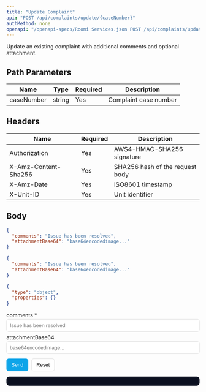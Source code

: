 ```yaml
---
title: "Update Complaint"
api: "POST /api/complaints/update/{caseNumber}"
authMethod: none
openapi: "/openapi-specs/Roomi Services.json POST /api/complaints/update/{caseNumber}"
---
```


Update an existing complaint with additional comments and optional attachment.

## Path Parameters


| Name | Type | Required | Description |
| --- | --- | --- | --- |
| caseNumber | string | Yes | Complaint case number |


## Headers


| Name | Required | Description |
| --- | --- | --- |
| Authorization | Yes | AWS4-HMAC-SHA256 signature |
| X-Amz-Content-Sha256 | Yes | SHA256 hash of the request body |
| X-Amz-Date | Yes | ISO8601 timestamp |
| X-Unit-ID | Yes | Unit identifier |


## Body

```json
{
  "comments": "Issue has been resolved",
  "attachmentBase64": "base64encodedimage..."
}
```


<RequestExample>

```json Request Body
{
  "comments": "Issue has been resolved",
  "attachmentBase64": "base64encodedimage..."
}
```

</RequestExample>


<ResponseExample>

```json Response
{
  "type": "object",
  "properties": {}
}
```

</ResponseExample>


<!-- GeneratedFieldsUI:post_api_complaints_update_casenumber -->
<Panel>
  <div id="form-post_api_complaints_update_casenumber">
    <form id="f-post_api_complaints_update_casenumber" style="display:block;max-width:720px">
      <label style="display:block;margin:6px 0 2px">comments *</label><input id="fld_comments" type="text" placeholder="Issue has been resolved" style="width:100%;padding:8px;border:1px solid #ddd;border-radius:6px">
<label style="display:block;margin:6px 0 2px">attachmentBase64 </label><input id="fld_attachmentBase64" type="text" placeholder="base64encodedimage..." style="width:100%;padding:8px;border:1px solid #ddd;border-radius:6px">
      <div style="margin-top:12px;display:flex;gap:8px">
        <button type="submit" style="padding:8px 12px;border:1px solid #0ea5e9;border-radius:6px;background:#0ea5e9;color:#fff">Send</button>
        <button type="button" id="reset-post_api_complaints_update_casenumber" style="padding:8px 12px;border:1px solid #ddd;border-radius:6px;background:#fff">Reset</button>
      </div>
    </form>
    <pre id="resp-post_api_complaints_update_casenumber" style="margin-top:12px;background:#0b1020; color:#e2e8f0; padding:12px;border-radius:8px;overflow:auto"></pre>
  </div>
</Panel>

<script>
(function(){
  const form = document.getElementById('f-post_api_complaints_update_casenumber');
  const out = document.getElementById('resp-post_api_complaints_update_casenumber');
  const resetBtn = document.getElementById('reset-post_api_complaints_update_casenumber');
  if(!form||!out) return;
  resetBtn && resetBtn.addEventListener('click', ()=>{ form.reset(); out.textContent=''; });
  form.addEventListener('submit', async (e)=>{
    e.preventDefault();
    try {
      const body = {};
{ const v = document.getElementById("fld_comments").value; if(v!=="" || true) body["comments"] = (String)(v); }
{ const v = document.getElementById("fld_attachmentBase64").value; if(v!=="" || false) body["attachmentBase64"] = (String)(v); }
      const res = await fetch('https://services-{env}-ae.roomi-services.com/api/complaints/update/{caseNumber}', {
        method: 'POST',
        headers: { 'Content-Type': 'application/json' },
        body: JSON.stringify(body)
      });
      const text = await res.text();
      try { out.textContent = JSON.stringify(JSON.parse(text), null, 2); } catch { out.textContent = text; }
    } catch(err) {
      out.textContent = String(err);
    }
  });
})();
</script>
